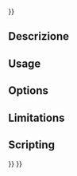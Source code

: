 <languages/>
{{UnfinishedDocu{{#translation:}}}}

{{Docnav
|[[CAM_DressupDragKnife|DressupDragKnife]]
|[[CAM_DressupRampEntry|DressupRampEntry]]
|[[CAM_Workbench|CAM]]
|IconL=CAM_DressupDragKnife.svg
|IconR=CAM_DressupRampEntry.svg
|IconC=Workbench_CAM.svg
}}

{{GuiCommand
|Name=CAM DressupLeadInOut
|MenuLocation=CAM → Path Dressup → LeadInOut
|Workbenches=[[CAM_Workbench|CAM]]
|SeeAlso=[[CAM_DressupDogbone|CAM DressupDogbone]], [[CAM_DressupTag|CAM DressupTag]], [[CAM_DressupRampEntry|CAM DressupRampEntry]], [[CAM_DressupDragKnife|CAM DressupDragKnife]]
}}

<span id="Description"></span>
==Descrizione==

==Usage==

==Options==

==Limitations==

==Scripting==

{{Code|code=
Add python code here
}}


{{Docnav
|[[CAM_DressupDragKnife|DressupDragKnife]]
|[[CAM_DressupRampEntry|DressupRampEntry]]
|[[CAM_Workbench|CAM]]
|IconL=CAM_DressupDragKnife.svg
|IconR=CAM_DressupRampEntry.svg
|IconC=Workbench_CAM.svg
}}

{{CAM_Tools_navi{{#translation:}}}}
{{Userdocnavi{{#translation:}}}}